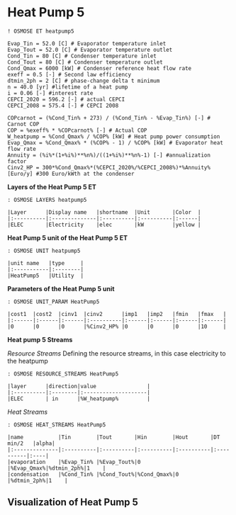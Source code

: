 # Heat Pump 5 {-}

```rosmose
! OSMOSE ET heatpump5
```

```rosmose
Evap_Tin = 52.0 [C] # Evaporator temperature inlet
Evap_Tout = 52.0 [C] # Evaporator temperature outlet
Cond_Tin = 80 [C] # Condenser temperature inlet
Cond_Tout = 80 [C] # Condenser temperature outlet
Cond_Qmax = 6000 [kW] # Condenser reference heat flow rate
exeff = 0.5 [-] # Second law efficiency
dtmin_2ph = 2 [C] # phase-change delta t minimum
n = 40.0 [yr] #lifetime of a heat pump
i = 0.06 [-] #interest rate
CEPCI_2020 = 596.2 [-] # actual CEPCI
CEPCI_2008 = 575.4 [-] # CEPCI 2008
```

```rosmose
COPcarnot = (%Cond_Tin% + 273) / (%Cond_Tin% - %Evap_Tin%) [-] # Carnot COP 
COP = %exeff% * %COPcarnot% [-] # Actual COP
W_heatpump = %Cond_Qmax% / %COP% [kW] # Heat pump power consumption
Evap_Qmax = %Cond_Qmax% * (%COP% - 1) / %COP% [kW] # Evaporator heat flow rate
Annuity = (%i%*(1+%i%)**%n%)/((1+%i%)**%n%-1) [-] #annualization factor
Cinv2_HP = 300*%Cond_Qmax%*(%CEPCI_2020%/%CEPCI_2008%)*%Annuity% [Euro/y] #300 Euro/kWth at the condenser
```


**Layers of the Heat Pump 5 ET**

```rosmose
: OSMOSE LAYERS heatpump5

|Layer      |Display name   |shortname  |Unit       |Color  |
|:----------|:--------------|:----------|:----------|:------|
|ELEC       |Electricity    |elec       |kW         |yellow |
```

**Heat Pump 5 unit of the Heat Pump 5 ET**

```rosmose
: OSMOSE UNIT heatpump5

|unit name   |type     |
|:-----------|:--------|
|HeatPump5   |Utility  |
```

**Parameters of the Heat Pump 5 unit**

```rosmose
: OSMOSE UNIT_PARAM HeatPump5

|cost1  |cost2  |cinv1  |cinv2      |imp1   |imp2   |fmin   |fmax   |
|:------|:------|:------|:----------|:------|:------|:------|:------|
|0      |0      |0      |%Cinv2_HP% |0      |0      |0      |10     |
```

**Heat pump 5 Streams**

*Resource Streams*
Defining the resource streams, in this case electricity to the heatpump

```rosmose
: OSMOSE RESOURCE_STREAMS HeatPump5

|layer      |direction|value                |
|:----------|:--------|:--------------------|
|ELEC       | in      |%W_heatpump%         |
```

*Heat Streams*

```rosmose
: OSMOSE HEAT_STREAMS HeatPump5

|name           |Tin        |Tout       |Hin        |Hout       |DT min/2   |alpha|
|:--------------|:----------|:----------|:----------|:----------|:----------|:----|
|evaporation    |%Evap_Tin% |%Evap_Tout%|0          |%Evap_Qmax%|%dtmin_2ph%|1    |
|condensation   |%Cond_Tin% |%Cond_Tout%|%Cond_Qmax%|0          |%dtmin_2ph%|1    |
```

## Visualization of Heat Pump 5 {-}